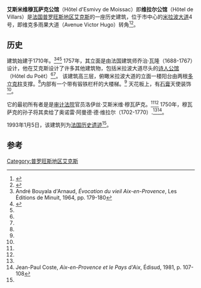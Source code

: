 {{Infobox building
| name = 艾斯米维穆瓦萨克公馆
| native_name=Hôtel d'Esmivy de Moissac
| image = Hotel-d-esmivy-de-moissac-4-cours-mirabeau-aix-en-provence-1.jpg
| address             = [[米拉波大道|米拉波大道]]4号
| location_town       = [[普罗旺斯地区艾克斯|普罗旺斯地区艾克斯]]
| location_country    = [[法国|法国]]
| start_date =1710
| completion_date =1757
| architect =乔治·瓦隆
}}
'''艾斯米维穆瓦萨克公馆'''（Hôtel d'Esmivy de Moissac）即'''维拉尔公馆'''（Hôtel de Villars）是[[法国|法国]][[普罗旺斯地区艾克斯|普罗旺斯地区艾克斯]]的一座历史建筑，位于市中心的[[米拉波大道|米拉波大道]]4号，即维克多雨果大道（Avenue Victor Hugo）转角<ref name="ministry">{{Cite web |url=http://www.culture.gouv.fr/public/mistral/mersri_fr?ACTION=CHERCHER&FIELD_1=REF&VALUE_1=PA00081507 |title=French Ministry of Culture |access-date=2020-11-04 |archive-date=2016-04-02 |archive-url=https://web.archive.org/web/20160402185117/http://www.culture.gouv.fr/public/mistral/mersri_fr?ACTION=CHERCHER&FIELD_1=REF&VALUE_1=PA00081507 |dead-url=no }}</ref><ref name="pictures">{{Cite web |url=http://www.paca.culture.gouv.fr/banqueImages/imago/resultat.php?MODE=simple&send=Rechercher&termes=&DPT=13&COM=Aix-en-Provence&EDIF=&TICO=h%F4tel+de+Villars&MCL=&NB=20&action=&SERV=crmh&ADRS=&AUT=&AUTR=&DATPV=&DENO=&DIFF=&DOC=&LBASE=&LEG=&LIEU=&NUMCD=&NUMI=&OBS=&REN=&SUJE&page=1&formatSortie=imprimante&modeAffichage=cartex |title=French Ministry of Culture: Pictures and captions |access-date=2020-11-04 |archive-date=2016-03-05 |archive-url=https://web.archive.org/web/20160305225939/http://www.paca.culture.gouv.fr/banqueImages/imago/resultat.php?MODE=simple&send=Rechercher&termes=&DPT=13&COM=Aix-en-Provence&EDIF=&TICO=h%F4tel+de+Villars&MCL=&NB=20&action=&SERV=crmh&ADRS=&AUT=&AUTR=&DATPV=&DENO=&DIFF=&DOC=&LBASE=&LEG=&LIEU=&NUMCD=&NUMI=&OBS=&REN=&SUJE&page=1&formatSortie=imprimante&modeAffichage=cartex |dead-url=no }}</ref>。

==历史==
建筑始建于1710年。<ref name="andre">André Bouyala d'Arnaud, ''Évocation du vieil Aix-en-Provence'', Les Éditions de Minuit, 1964, pp. 179-180</ref><ref name="historical">{{Cite web |url=http://ruesdaix.ag13.pagesperso-orange.fr/html/VILLARS.html |title=Aix-en-Provence Historical Society |access-date=2020-11-04 |archive-date=2016-03-05 |archive-url=https://web.archive.org/web/20160305032228/http://ruesdaix.ag13.pagesperso-orange.fr/html/VILLARS.html |dead-url=no }}</ref><ref name="ministry"/> 1757年，其立面是由法国建筑师乔治·瓦隆（1688-1767）设计，他在艾克斯设计了许多其他建筑物，包括米拉波大道尽头的[[诗人公馆|诗人公馆]]（Hôtel du Poët）<ref name="ministry"/><ref name="historical"/>。
该建筑高三层，俯瞰米拉波大道的立面一楼阳台由两根[[多立克柱式|多立克柱]]支撑。<ref name="pictures"/>内部有一个带有锻铁栏杆的大楼梯。<ref name="pictures"/> 天花板上，有[[石膏|石膏]]天使装饰<ref name="pictures"/>。

它的最初所有者是是[[审计法院_(法国)|审计法院]]官员洛伊丝·艾斯米维·穆瓦萨克。<ref name="andre"/><ref name="historical"/> 1750年，穆瓦萨克的孙子将其卖给了奥诺雷·阿曼德·德·维拉尔（1702-1770）.<ref name="historical"/><ref>Jean-Paul Coste, ''Aix-en-Provence et le Pays d'Aix'', Édisud, 1981, p. 107-108</ref>。

1993年1月5日，该建筑列为[[法国历史遗迹|法国历史遗迹]]<ref name="ministry"/>。

==参考==
{{Reflist}}
{{coord|43.5263|N|5.4464|E|source:wikidata|display=title}}
[[Category:普罗旺斯地区艾克斯|Category:普罗旺斯地区艾克斯]]